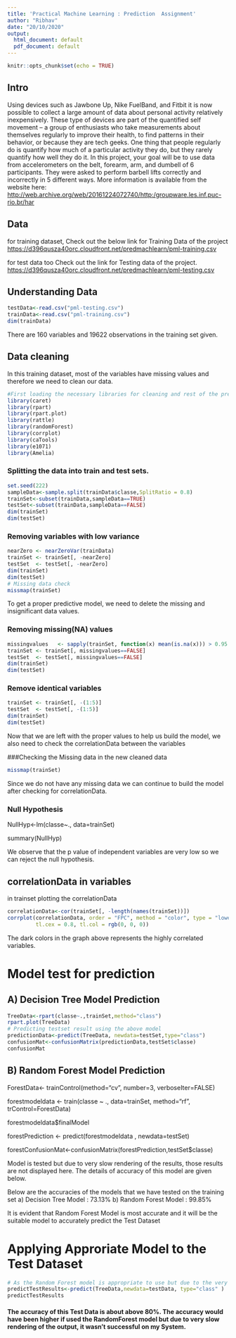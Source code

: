 ---
title: 'Practical Machine Learning : Prediction  Assignment'
author: "Ribhav"
date: "20/10/2020"
output:
  html_document: default
  pdf_document: default
---

```{r setup, include=FALSE}
knitr::opts_chunk$set(echo = TRUE)
```

## Intro

Using devices such as Jawbone Up, Nike FuelBand, and Fitbit it is now possible to collect a large amount of data about personal activity relatively inexpensively. These type of devices are part of the quantified self movement – a group of enthusiasts who take measurements about themselves regularly to improve their health, to find patterns in their behavior, or because they are tech geeks. One thing that people regularly do is quantify how much of a particular activity they do, but they rarely quantify how well they do it. In this project, your goal will be to use data from accelerometers on the belt, forearm, arm, and dumbell of 6 participants. They were asked to perform barbell lifts correctly and incorrectly in 5 different ways. More information is available from the website here: <http://web.archive.org/web/20161224072740/http:/groupware.les.inf.puc-rio.br/har>

## Data

for training dataset, Check out the below link for Training Data of the project
<https://d396qusza40orc.cloudfront.net/predmachlearn/pml-training.csv>

for test data too  Check out the link for Testing data of the project.
<https://d396qusza40orc.cloudfront.net/predmachlearn/pml-testing.csv>

## Understanding Data

```{r}

testData<-read.csv("pml-testing.csv")
trainData<-read.csv("pml-training.csv")
dim(trainData)
```

There are 160 variables and 19622 observations in the training set given.

## Data cleaning

In this training dataset, most of the variables have missing values and therefore we need to clean our data.

```{r, warning=FALSE,message=FALSE}
#First loading the necessary libraries for cleaning and rest of the prediction.
library(caret)
library(rpart)
library(rpart.plot)
library(rattle)
library(randomForest)
library(corrplot)
library(caTools)
library(e1071)
library(Amelia)
```

### Splitting the data into train and test sets.
```{r}
set.seed(222)
sampleData<-sample.split(trainData$classe,SplitRatio = 0.8)
trainSet<-subset(trainData,sampleData==TRUE)
testSet<-subset(trainData,sampleData==FALSE)
dim(trainSet)
dim(testSet)
```


### Removing variables with low variance
```{r}
nearZero <- nearZeroVar(trainData)
trainSet <- trainSet[, -nearZero]
testSet  <- testSet[, -nearZero]
dim(trainSet)
dim(testSet)
# Missing data check
missmap(trainSet)
```


To get a proper predictive model, we need to delete the missing and insignificant data values.

### Removing missing(NA) values
```{r}
missingvalues   <- sapply(trainSet, function(x) mean(is.na(x))) > 0.95
trainSet <- trainSet[, missingvalues==FALSE]
testSet  <- testSet[, missingvalues==FALSE]
dim(trainSet)
dim(testSet)
```

### Remove identical variables 
```{r}
trainSet <- trainSet[, -(1:5)]
testSet  <- testSet[, -(1:5)]
dim(trainSet)
dim(testSet)
```
Now that we are left with the proper values to help us build the model,  we also need to check the correlationData between the variables

###Checking the Missing data in the new cleaned data
```{r}
missmap(trainSet)
```

Since we do not have any missing data we can continue to build the model after checking for correlationData.

### Null Hypothesis

NullHyp<-lm(classe~., data=trainSet)

summary(NullHyp)

We observe that the p value of independent variables are very low so we can reject the null hypothesis.

## correlationData in variables

in trainset plotting the correlationData
```{r }
correlationData<-cor(trainSet[, -length(names(trainSet))])
corrplot(correlationData, order = "FPC", method = "color", type = "lower", 
         tl.cex = 0.8, tl.col = rgb(0, 0, 0))
```
The dark colors in the graph above represents the highly correlated variables. 

# Model test for prediction

## A) Decision Tree Model Prediction
```{r}
TreeData<-rpart(classe~.,trainSet,method="class")
rpart.plot(TreeData)
# Predicting testset result using the above model
predictionData<-predict(TreeData, newdata=testSet,type="class")
confusionMat<-confusionMatrix(predictionData,testSet$classe)
confusionMat
```


## B) Random Forest Model Prediction

ForestData<- trainControl(method="cv", number=3, verboseIter=FALSE)

forestmodeldata <- train(classe ~ ., data=trainSet, method="rf", trControl=ForestData)

forestmodeldata$finalModel

forestPrediction <- predict(forestmodeldata , newdata=testSet)                         

forestConfusionMat<-confusionMatrix(forestPrediction,testSet$classe)

Model is tested but due to very slow rendering of the results, those results are not displayed here. The details of accuracy of this model are given below.

Below are the accuracies of the models that we have tested on the training set
a) Decision Tree Model : 73.13%
b) Random Forest Model : 99.85%

It is evident that Random Forest Model is most accurate and it will be the suitable
model to accurately predict the Test Dataset

# Applying Approriate Model to the Test Dataset
```{r}
# As the Random Forest model is appropriate to use but due to the very sluggish rendering of the results with not so compatible system RAM, I am predicting the results using the Decision Tree Model 
predictTestResults<-predict(TreeData,newdata=testData, type="class" )
predictTestResults
```

#### The accuracy of this Test Data is about above 80%. The accuracy would have been higher if used the RandomForest model but due to very slow rendering of the output, it wasn't successful on my System.
